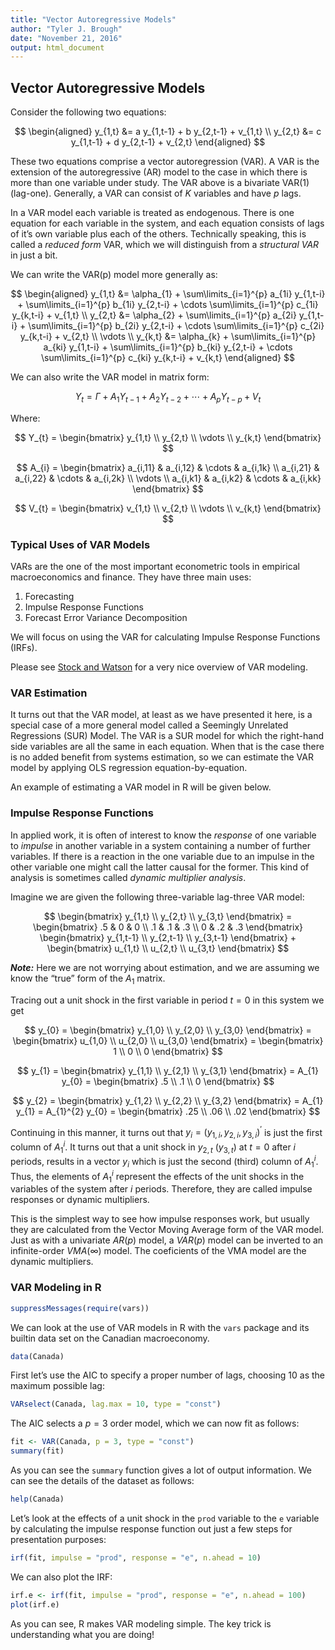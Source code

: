 ---
title: "Vector Autoregressive Models"
author: "Tyler J. Brough"
date: "November 21, 2016"
output: html_document 
---

## Vector Autoregressive Models

Consider the following two equations:

$$
\begin{aligned}
y_{1,t} &= a y_{1,t-1} + b y_{2,t-1} + v_{1,t} \\
y_{2,t} &= c y_{1,t-1} + d y_{2,t-1} + v_{2,t} 
\end{aligned}
$$

These two equations comprise a vector autoregression (VAR). A VAR is the extension of the autoregressive (AR) model to
the case in which there is more than one variable under study. The VAR above is a bivariate VAR(1) (lag-one). Generally, a VAR can consist of $K$ variables and have $p$ lags. 

In a VAR model each variable is treated as endogenous. There is one equation for each variable in the system, and each
equation consists of lags of it's own variable plus each of the others. Technically speaking, this is called a *reduced
form* VAR, which we will distinguish from a *structural VAR* in just a bit. 

We can write the VAR(p) model more generally as:

$$
\begin{aligned}
y_{1,t} &= \alpha_{1} + \sum\limits_{i=1}^{p} a_{1i} y_{1,t-i} + \sum\limits_{i=1}^{p} b_{1i} y_{2,t-i} + \cdots \sum\limits_{i=1}^{p} c_{1i} y_{k,t-i} + v_{1,t} \\
y_{2,t} &= \alpha_{2} + \sum\limits_{i=1}^{p} a_{2i} y_{1,t-i} + \sum\limits_{i=1}^{p} b_{2i} y_{2,t-i} + \cdots \sum\limits_{i=1}^{p} c_{2i} y_{k,t-i} + v_{2,t} \\
\vdots \\
y_{k,t} &= \alpha_{k} + \sum\limits_{i=1}^{p} a_{ki} y_{1,t-i} + \sum\limits_{i=1}^{p} b_{ki} y_{2,t-i} + \cdots \sum\limits_{i=1}^{p} c_{ki} y_{k,t-i} + v_{k,t} 
\end{aligned}
$$

We can also write the VAR model in matrix form:

$$
Y_{t} = \Gamma + A_{1} Y_{t-1} + A_{2} Y_{t-2} + \cdots + A_{p} Y_{t-p} + V_{t}
$$

Where:

$$
Y_{t} =
 \begin{bmatrix} 
  y_{1,t} \\
  y_{2,t} \\
  \vdots  \\
  y_{k,t} 
 \end{bmatrix}
$$

$$
A_{i} = 
 \begin{bmatrix}
  a_{i,11} & a_{i,12} & \cdots & a_{i,1k} \\
  a_{i,21} & a_{i,22} & \cdots & a_{i,2k} \\
  \vdots                                  \\
  a_{i,k1} & a_{i,k2} & \cdots & a_{i,kk} 
 \end{bmatrix}
$$

$$
V_{t} = 
 \begin{bmatrix}
  v_{1,t} \\
  v_{2,t} \\
  \vdots  \\
  v_{k,t}
 \end{bmatrix}
$$



### Typical Uses of VAR Models

VARs are the one of the most important econometric tools in empirical macroeconomics and finance. They have three main
uses:

1. Forecasting
2. Impulse Response Functions
3. Forecast Error Variance Decomposition

We will focus on using the VAR for calculating Impulse Response Functions (IRFs).

Please see [Stock and Watson](http://www.jstor.org/stable/2696519?seq=1#page_scan_tab_contents) for a very nice overview of VAR modeling. 

### VAR Estimation 

It turns out that the VAR model, at least as we have presented it here, is a special case of a more general model called
a Seemingly Unrelated Regressions (SUR) Model. The VAR is a SUR model for which the right-hand side variables are all
the same in each equation. When that is the case there is no added benefit from systems estimation, so we can estimate
the VAR model by applying OLS regression equation-by-equation. 

An example of estimating a VAR model in R will be given below.


### Impulse Response Functions

In applied work, it is often of interest to know the _response_ of one variable to _impulse_ in another variable in a system
containing a number of further variables. If there is a reaction in the one variable due to an impulse in the other
variable one might call the latter causal for the former. This kind of analysis is sometimes called _dynamic multiplier
analysis_. 

Imagine we are given the following three-variable lag-three VAR model:

$$
\begin{bmatrix} y_{1,t} \\ y_{2,t} \\ y_{3,t} \end{bmatrix} = \begin{bmatrix} .5 & 0 & 0 \\ .1 & .1 & .3 \\ 0 & .2 & .3  \end{bmatrix} \begin{bmatrix} y_{1,t-1} \\ y_{2,t-1} \\ y_{3,t-1}
\end{bmatrix} + \begin{bmatrix} u_{1,t} \\ u_{2,t} \\ u_{3,t}   \end{bmatrix}
$$

___Note:___ Here we are not worrying about estimation, and we are assuming we know the "true" form of the $A_{1}$ matrix. 

Tracing out a unit shock in the first variable in period $t = 0$ in this system we get

$$
y_{0} = \begin{bmatrix} y_{1,0} \\ y_{2,0} \\ y_{3,0} \end{bmatrix} = \begin{bmatrix} u_{1,0} \\ u_{2,0} \\ u_{3,0}   \end{bmatrix} = \begin{bmatrix} 1 \\ 0 \\ 0  \end{bmatrix}
$$

$$
y_{1} = \begin{bmatrix} y_{1,1} \\ y_{2,1} \\ y_{3,1} \end{bmatrix} = A_{1} y_{0} = \begin{bmatrix} .5 \\ .1 \\ 0  \end{bmatrix}
$$

$$
y_{2} = \begin{bmatrix} y_{1,2} \\ y_{2,2} \\ y_{3,2} \end{bmatrix} = A_{1} y_{1} = A_{1}^{2} y_{0} = \begin{bmatrix} .25 \\ .06 \\ .02  \end{bmatrix}
$$

Continuing in this manner, it turns out that $y_{i} = (y_{1,i}, y_{2,i}, y_{3,i})^{\prime}$ is just the first column of $A_{1}^{i}$. It turns out that a unit shock in $y_{2,t}$ ($y_{3,t}$) at $t = 0$ after $i$ periods, results in a vector $y_{i}$ which is just the second (third) column of $A_{1}^{i}$. Thus, the elements of $A_{1}^{i}$ represent the effects of the unit shocks in the variables of the system after $i$ periods. Therefore, they are called impulse responses or dynamic multipliers. 

This is the simplest way to see how impulse responses work, but usually they are calculated from the Vector Moving Average form of the VAR model. Just as with a univariate $AR(p)$ model, a $VAR(p)$ model can be inverted to an infinite-order $VMA(\infty)$ model. The coeficients of the VMA model are the dynamic multipliers. 


### VAR Modeling in R

```{r}
suppressMessages(require(vars))
```

We can look at the use of VAR models in R with the `vars` package and its builtin data set on the Canadian macroeconomy. 

```{r}
data(Canada)
```

First let's use the AIC to specify a proper number of lags, choosing $10$ as the maximum possible lag:

```{r}
VARselect(Canada, lag.max = 10, type = "const")
```

The AIC selects a $p = 3$ order model, which we can now fit as follows:

```{r}
fit <- VAR(Canada, p = 3, type = "const")
summary(fit)
```

As you can see the `summary` function gives a lot of output information. We can see the details of the dataset as follows:

```{r}
help(Canada)
```

Let's look at the effects of a unit shock in the `prod` variable to the `e` variable by calculating the impulse response function out just a few steps for presentation purposes:

```{r}
irf(fit, impulse = "prod", response = "e", n.ahead = 10)
```

We can also plot the IRF:

```{r}
irf.e <- irf(fit, impulse = "prod", response = "e", n.ahead = 100)
plot(irf.e)
```

As you can see, R makes VAR modeling simple. The key trick is understanding what you are doing!





